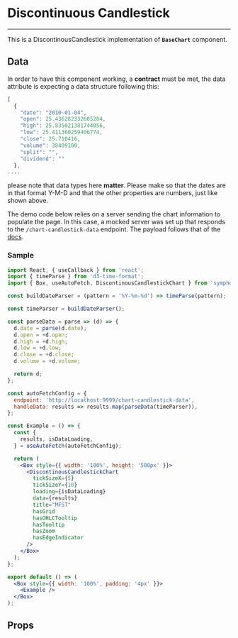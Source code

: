 
<Meta title="components/Financial/Charts" component={DiscontinuousCandlestick} />

# Discontinuous Candlestick
<hr />

This is a DiscontinousCandlestick implementation of **`BaseChart`** component.

<Story name="Discontinuous Candlestick">
  <DiscontinuousCandlestickTemplate />
</Story>

## Data
In order to have this component working, a **contract** must be met, the data attribute
is expecting a data structure following this:

```jsx
[
  {
    "date": "2010-01-04",
    "open": 25.436282332605284,
    "high": 25.835021381744056,
    "low": 25.411360259406774,
    "close": 25.710416,
    "volume": 38409100,
    "split": "",
    "dividend": ""
  },
....
```

please note that data types here **matter**. Please make so that the dates are in that format
Y-M-D and that the other properties are numbers, just like shown above.

The demo code below relies on a server sending the chart information to populate the page. In this case, a mocked server was set up that responds to the `/chart-candlestick-data` endpoint. The payload follows that of the [docs](https://github.com/rrag/react-stockcharts).

### Sample

```jsx
import React, { useCallback } from 'react';
import { timeParse } from 'd3-time-format';
import { Box, useAutoFetch, DiscontinousCandlestickChart } from 'symphony-bdk-ui-toolkit';

const buildDateParser = (pattern = '%Y-%m-%d') => timeParse(pattern);

const timeParser = buildDateParser();

const parseData = parse => (d) => {
  d.date = parse(d.date);
  d.open = +d.open;
  d.high = +d.high;
  d.low = +d.low;
  d.close = +d.close;
  d.volume = +d.volume;

  return d;
};

const autoFetchConfig = {
  endpoint: 'http://localhost:9999/chart-candlestick-data',
  handleData: results => results.map(parseData(timeParser)),
};

const Example = () => {
  const {
    results, isDataLoading,
  } = useAutoFetch(autoFetchConfig);

  return (
    <Box style={{ width: '100%', height: '500px' }}>
      <DiscontinousCandlestickChart
        tickSizeX={5}
        tickSizeY={10}
        loading={isDataLoading}
        data={results}
        title="MFST"
        hasGrid
        hasOHLCTooltip
        hasTooltip
        hasZoom
        hasEdgeIndicator
      />
    </Box>
  );
};

export default () => (
  <Box style={{ width: '100%', padding: '4px' }}>
    <Example />
  </Box>
);
```

## Props
<Props of={DiscontinuousCandlestick} />
